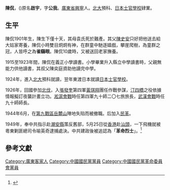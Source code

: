 
'''陳侃'''，({{bd|1901年| |1949年5月3日|}})原名'''啟宇'''，字'''公我'''。[[廣東省|廣東省]][[兴宁市|興寧]]人。[[北京大學|北大]]預科、[[日本士官學校|日本士官學校]]肄業。

{{Infobox Military Person
|前綴尊稱=
|後綴尊稱=
|姓名=陳侃
|圖像=File:陳侃.jpg
|圖像大小=200px
|圖像說明=
|出生日期=1901年
|出生地點={{QING-1889}}[[廣東省|廣東省]][[兴宁市|興寧]]
|逝世日期=1949年(48歲)
|逝世地點={{ROC}}
|職業=[[軍事家|軍事家]]、[[政治家|政治家]]
|past=歷任[[國民革命軍第四軍|國民革命軍第四軍]]參謀長、廿一師團附、第九十師團長。抗戰時任國民革命軍第四軍九十師二七零旅副旅長兼旅長、[[第四戰區|第四戰區]][[閩粵贛邊區|閩粵贛邊區]]挺進縱隊司令、第四軍九十師師長。1949年任[[廣東省|廣東省]][[潮安縣|潮安縣]]縣長。
|party = {{kmt}}
|學歷=[[北京大學|北大]]預科、[[日本士官學校|日本士官學校]]肄業。
|rank=
|serviceyears=
|battles= [[国民革命军北伐|北伐]]<br>[[国民革命军东征|东征]]<br>[[蔣桂戰爭|蔣桂戰爭]]<br>[[中原大戰|中原大戰]]<br>[[第一次國共內戰|第一次國共內戰]]<br>[[抗日戰爭|抗日戰爭]]<br>[[第二次國共內戰|第二次國共內戰]]
|branch=[[File:Flag_of_the_Republic_of_China_Army.svg|20px]] [[國民革命軍|國民革命軍]]
|unit=
|nationality = {{ROC}}
}}

==生平==

陳侃1901年生，陳生下僅十天，其母袁氏死於難產。其父[[陳史安|陳史安]]只好把他送去給大姑家寄養，陳侃小時雙目炯炯有神，在群童中馳逐嬉戲，攀崖爬樹，為童群之冠，人皆呼之為'''雀鷂眼'''。陳侃10歲時，又被送回老家撫養。

1915至1923年間，陳侃在義正小學讀書。小學畢業升入縣立中學讀書時，父親無能力供他讀書，其叔父陳奕庭資助他讀完中學。

1924年，進入[[北京大學|北大]]預科就讀，翌年東渡日本就讀[[日本士官學校|日本士官學校]]。

1926年，回國參加[[北伐|北伐]]，入[[張發奎|張發奎]]第四軍[[黃琪翔|黃琪翔]]團任作戰參謀，[[汀四橋|汀四橋]]之役依據情報擬訂夜襲計畫立功。[[淞滬會戰|淞滬會戰]]時任第四軍九十師二〇七旅旅長，[[武漢會戰|武漢會戰]]時任九十師師長。

1944年6月，在[[第九戰區|第九戰區]][[岳麓山|岳麓山]]陣地失陷而被撤職。后加入[[民革|民革]]。

1949年，奉中共指示赴[[潮安縣|潮安縣]]策反舊部，5月25日從[[香港|香港]]赴[[汕頭|汕頭]]，一下飛機就被粵東剿匪總司令喻英奇逮捕處決。中共建政後被追認為「'''革命烈士'''」。<ref>{{cite book|title=張發奎口述自傳 中華民國第四任陸軍總司令回憶錄|publisher=亞太政治哲學文化出版有限公司|year=2017|isbn=9789869373937}}</ref>

==參考文獻==
{{reflist}}
[[Category:廣東客家人|Category:廣東客家人]]
[[Category:中國國民黨黨員|Category:中國國民黨黨員]]
[[Category:中國國民黨革命委員會黨員|Category:中國國民黨革命委員會黨員]]